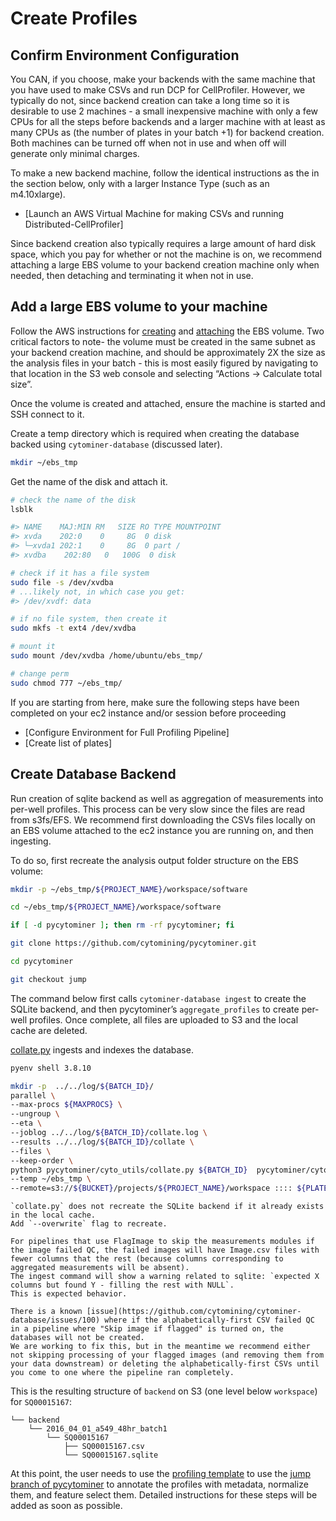 # Create Profiles

## Confirm Environment Configuration

You CAN, if you choose, make your backends with the same machine that you have used to make CSVs and run DCP for CellProfiler.  However, we typically do not, since backend creation can take a long time so it is desirable to use 2 machines - a small inexpensive machine with only a few CPUs for all the steps before backends and a larger machine with at least as many CPUs as (the number of plates in your batch +1) for backend creation. Both machines can be turned off when not in use and when off will generate only minimal charges.  

To make a new backend machine, follow the identical instructions as the in the section below, only with a larger Instance Type (such as an m4.10xlarge). 

* [Launch an AWS Virtual Machine for making CSVs and running Distributed-CellProfiler]

Since backend creation also typically requires a large amount of hard disk space, which you pay for whether or not the machine is on, we recommend attaching a large EBS volume to your backend creation machine only when needed, then detaching and terminating it when not in use.

## Add a large EBS volume to your machine

Follow the AWS instructions for [creating](https://docs.aws.amazon.com/AWSEC2/latest/UserGuide/ebs-creating-volume.html) and [attaching](https://docs.aws.amazon.com/AWSEC2/latest/UserGuide/ebs-attaching-volume.html) the EBS volume.  Two critical factors to note- the volume must be created in the same subnet as your backend creation machine, and should be approximately 2X the size as the analysis files in your batch - this is most easily figured by navigating to that location in the S3 web console and selecting "Actions -> Calculate total size".

Once the volume is created and attached, ensure the machine is started and SSH connect to it.

Create a temp directory which is required when creating the database backed using `cytominer-database` (discussed later).

```sh
mkdir ~/ebs_tmp
```

Get the name of the disk and attach it.

```sh
# check the name of the disk
lsblk

#> NAME    MAJ:MIN RM   SIZE RO TYPE MOUNTPOINT
#> xvda    202:0    0     8G  0 disk
#> └─xvda1 202:1    0     8G  0 part /
#> xvdba    202:80   0   100G  0 disk

# check if it has a file system
sudo file -s /dev/xvdba
# ...likely not, in which case you get:
#> /dev/xvdf: data

# if no file system, then create it
sudo mkfs -t ext4 /dev/xvdba

# mount it
sudo mount /dev/xvdba /home/ubuntu/ebs_tmp/

# change perm
sudo chmod 777 ~/ebs_tmp/
```

If you are starting from here, make sure the following steps have been completed on your ec2 instance and/or session before proceeding

* [Configure Environment for Full Profiling Pipeline]
* [Create list of plates]


## Create Database Backend

Run creation of sqlite backend as well as aggregation of measurements into per-well profiles.
This process can be very slow since the files are read from s3fs/EFS.
We recommend first downloading the CSVs files locally on an EBS volume attached to the ec2 instance you are running on, and then ingesting.

To do so, first recreate the analysis output folder structure on the EBS volume:

```sh
mkdir -p ~/ebs_tmp/${PROJECT_NAME}/workspace/software

cd ~/ebs_tmp/${PROJECT_NAME}/workspace/software

if [ -d pycytominer ]; then rm -rf pycytominer; fi

git clone https://github.com/cytomining/pycytominer.git

cd pycytominer

git checkout jump
```

The command below first calls `cytominer-database ingest` to create the SQLite backend, and then pycytominer's `aggregate_profiles` to create per-well profiles.
Once complete, all files are uploaded to S3 and the local cache are deleted.

[collate.py](https://github.com/cytomining/pycytominer/blob/jump/pycytominer/cyto_utils/collate.py) ingests and indexes the database.

```sh
pyenv shell 3.8.10

mkdir -p  ../../log/${BATCH_ID}/
parallel \
--max-procs ${MAXPROCS} \
--ungroup \
--eta \
--joblog ../../log/${BATCH_ID}/collate.log \
--results ../../log/${BATCH_ID}/collate \
--files \
--keep-order \
python3 pycytominer/cyto_utils/collate.py ${BATCH_ID}  pycytominer/cyto_utils/ingest_config.ini {1} \
--temp ~/ebs_tmp \
--remote=s3://${BUCKET}/projects/${PROJECT_NAME}/workspace :::: ${PLATES}
```

```block2
`collate.py` does not recreate the SQLite backend if it already exists in the local cache.
Add `--overwrite` flag to recreate.
```

```block2
For pipelines that use FlagImage to skip the measurements modules if the image failed QC, the failed images will have Image.csv files with fewer columns that the rest (because columns corresponding to aggregated measurements will be absent).
The ingest command will show a warning related to sqlite: `expected X columns but found Y - filling the rest with NULL`.
This is expected behavior.
```

```block2
There is a known [issue](https://github.com/cytomining/cytominer-database/issues/100) where if the alphabetically-first CSV failed QC in a pipeline where "Skip image if flagged" is turned on, the databases will not be created.
We are working to fix this, but in the meantime we recommend either not skipping processing of your flagged images (and removing them from your data downstream) or deleting the alphabetically-first CSVs until you come to one where the pipeline ran completely.
```

This is the resulting structure of `backend` on S3 (one level below `workspace`) for `SQ00015167`:

```
└── backend
    └── 2016_04_01_a549_48hr_batch1
        └── SQ00015167
            ├── SQ00015167.csv
            └── SQ00015167.sqlite
```


At this point, the user needs to use the [profiling template](https://github.com/cytomining/profiling-template) to use the [jump branch of pycytominer](https://github.com/cytomining/pycytominer/tree/jump) to annotate the profiles with metadata, normalize them, and feature select them.  Detailed instructions for these steps will be added as soon as possible.

